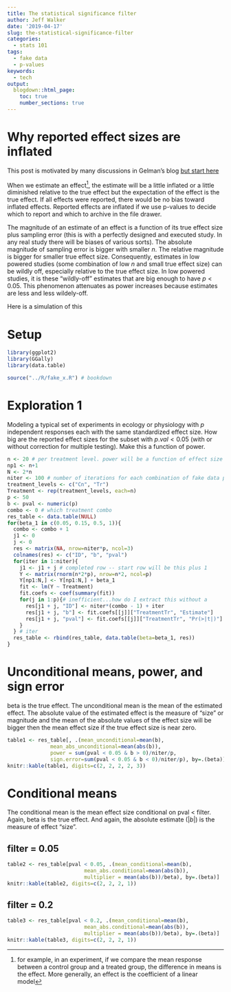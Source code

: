 ```yaml
---
title: The statistical significance filter
author: Jeff Walker
date: '2019-04-17'
slug: the-statistical-significance-filter
categories:
  - stats 101
tags:
  - fake data
  - p-values
keywords:
  - tech
output:
  blogdown::html_page:
    toc: true
    number_sections: true
---
```


# Why reported effect sizes are inflated

This post is motivated by many discussions in Gelman's blog [but start here](https://statmodeling.stat.columbia.edu/2011/09/10/the-statistical-significance-filter/)


When we estimate an effect^[for example, in an experiment, if we compare the mean response between a control group and a treated group, the difference in means is the effect. More generally, an effect is the coefficient of a linear model], the estimate will be a little inflated or a little diminished relative to the true effect but the expectation of the effect is the true effect. If all effects were reported, there would be no bias toward inflated effects. Reported effects are inflated if we use p-values to decide which to report and which to archive in the file drawer.

The magnitude of an estimate of an effect is a function of its true effect size plus sampling error (this is with a perfectly designed and executed study. In any real study there will be biases of various sorts). The absolute magnitude of sampling error is bigger with smaller $n$. The relative magnitude is bigger for smaller true effect size. Consequently, estimates in low powered studies (some combination of low $n$ and small true effect size) can be wildly off, especially relative to the true effect size. In low powered studies, it is these "wildly-off" estimates that are big enough to have $p < 0.05$. This phenomenon attenuates as power increases because estimates are less and less wildely-off.

Here is a simulation of this

# Setup

```r
library(ggplot2)
library(GGally)
library(data.table)

source("../R/fake_x.R") # bookdown

```

# Exploration 1

Modeling a typical set of experiments in ecology or physiology with $p$ independent responses each with the same standardized effect size. How big are the reported effect sizes for the subset with $p.val < 0.05$ (with or without correction for multiple testing). Make this a function of power. 
```r
n <- 20 # per treatment level. power will be a function of effect size
np1 <- n+1
N <- 2*n
niter <- 100 # number of iterations for each combination of fake data parameters
treatment_levels <- c("Cn", "Tr")
Treatment <- rep(treatment_levels, each=n)
p <- 50
b <- pval <- numeric(p)
combo <- 0 # which treatment combo
res_table <- data.table(NULL)
for(beta_1 in c(0.05, 0.15, 0.5, 1)){
  combo <- combo + 1
  j1 <- 0
  j <- 0
  res <- matrix(NA, nrow=niter*p, ncol=3)
  colnames(res) <- c("ID", "b", "pval")
  for(iter in 1:niter){
    j1 <- j1 + j # completed row -- start row will be this plus 1
    Y <- matrix(rnorm(n*2*p), nrow=n*2, ncol=p)
    Y[np1:N,] <- Y[np1:N,] + beta_1
    fit <- lm(Y ~ Treatment)
    fit.coefs <- coef(summary(fit))
    for(j in 1:p){# inefficient...how do I extract this without a 
      res[j1 + j, "ID"] <- niter*(combo - 1) + iter
      res[j1 + j, "b"] <- fit.coefs[[j]]["TreatmentTr", "Estimate"]
      res[j1 + j, "pval"] <- fit.coefs[[j]]["TreatmentTr", "Pr(>|t|)"]
    }
  } # iter
  res_table <- rbind(res_table, data.table(beta=beta_1, res))
}
```

# Unconditional means, power, and sign error

beta is the true effect. The unconditional mean is the mean of the estimated effect. The absolute value of the estimated effect is the measure of "size" or magnitude and the mean of the absolute values of the effect size will be bigger then the mean effect size if the true effect size is near zero.

```r

table1 <- res_table[, .(mean_unconditional=mean(b),
              mean_abs_unconditional=mean(abs(b)),
              power = sum(pval < 0.05 & b > 0)/niter/p,
              sign.error=sum(pval < 0.05 & b < 0)/niter/p), by=.(beta)]
knitr::kable(table1, digits=c(2, 2, 2, 2, 3))

```

# Conditional means

The conditional mean is the mean effect size conditional on pval < filter. Again, beta is the true effect. And again, the absolute estimate ($|b|$) is the measure of effect "size".

## filter = 0.05
```r
table2 <- res_table[pval < 0.05, .(mean_conditional=mean(b),
                         mean_abs.conditional=mean(abs(b)),
                         multiplier = mean(abs(b))/beta), by=.(beta)]
knitr::kable(table2, digits=c(2, 2, 2, 1))

```


## filter = 0.2
```r
table3 <- res_table[pval < 0.2, .(mean_conditional=mean(b),
                         mean_abs.conditional=mean(abs(b)),
                         multiplier = mean(abs(b))/beta), by=.(beta)]
knitr::kable(table3, digits=c(2, 2, 2, 1))

```

